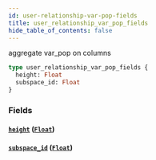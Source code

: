 ```yaml
---
id: user-relationship-var-pop-fields
title: user_relationship_var_pop_fields
hide_table_of_contents: false
---
```


aggregate var_pop on columns

```graphql
type user_relationship_var_pop_fields {
  height: Float
  subspace_id: Float
}
```

### Fields

#### [`height`](#) ([`Float`](/07-graphql/scalars/float))

#### [`subspace_id`](#) ([`Float`](/07-graphql/scalars/float))
